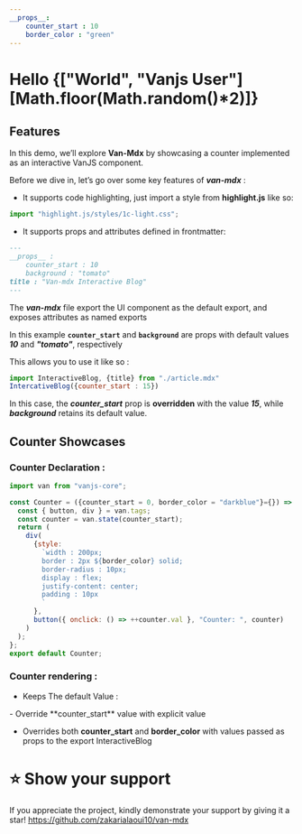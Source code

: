 ```yaml
---
__props__:
    counter_start : 10
    border_color : "green"
---
```


# Hello {["World", "Vanjs User"][Math.floor(Math.random()*2)]}

## Features 

In this demo, we’ll explore **Van-Mdx** by showcasing a counter implemented as an interactive VanJS component.

Before we dive in, let’s go over some key features of ***van-mdx*** : 

- It supports code highlighting, just import a style from **highlight.js** like so:
```js
import "highlight.js/styles/1c-light.css";
```
- It supports props and attributes defined in frontmatter:

```md
---
__props__ :
    counter_start : 10
    background : "tomato"
title : "Van-mdx Interactive Blog"
---
```
The ***van-mdx*** file export the UI component as the default export, and exposes attributes as named exports 

In this example **`counter_start`** and **`background`** are props with default values ***10*** and ***"tomato"***, respectively

This allows you to use it like so :
```js
import InteractiveBlog, {title} from "./article.mdx"
IntercativeBlog({counter_start : 15}) 
```
In this case, the ***counter_start*** prop is **overridden** with the value ***15***, while ***background*** retains its default value.

## Counter Showcases

### Counter Declaration : 

```js
import van from "vanjs-core";

const Counter = ({counter_start = 0, border_color = "darkblue"}={}) => {
  const { button, div } = van.tags;
  const counter = van.state(counter_start);
  return (
    div(
      {style:
        `width : 200px;
        border : 2px ${border_color} solid; 
        border-radius : 10px;
        display : flex;
        justify-content: center;
        padding : 10px
        `
      },
      button({ onclick: () => ++counter.val }, "Counter: ", counter)
    )
  );
};
export default Counter;
```
### Counter rendering : 

- Keeps The default Value : 
<Counter />
- Override **counter_start** value with explicit value 
<Counter counter_start={150}/>

- Overrides both **counter_start** and **border_color** with values passed as props to the export InteractiveBlog
<Counter counter_start={counter_start} border_color={border_color} />

# ⭐️ Show your support
If you appreciate the project, kindly demonstrate your support by giving it a star!
https://github.com/zakarialaoui10/van-mdx